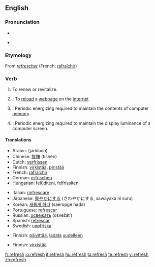 ==English==

===Pronunciation===
* {{audio|en-us-refresh.ogg|Audio (US)}}

* {{rhymes|ɛʃ}}

===Etymology===
From {{etyl|fro}} ''[[refrescher]]'' (French: [[rafraîchir]])

===Verb===
{{wikipedia}}
{{en-verb|refresh|es}}

# To renew or revitalize.
# {{computing}}: To [[reload]] a [[webpage]] on the [[internet]]
# {{computing}}: Periodic energizing required to maintain the contents of computer [[memory]].
# {{computing}}: Periodic energizing required to maintain the display luminance of a computer screen.<!--Or TV screen, or portable DVD player, or... -->

====Translations====
{{trans-top|To renew or revitalize}}
* Arabic: {{Arab|[[جدد]]}} (jáddada)
* Chinese: [[提神]] (tíshén)
* Dutch: [[verfrissen]]
* Finnish: [[virkistää]], [[piristää]]
* French: [[rafraîchir]]
* German: [[erfrischen]]
* Hungarian: [[felüdíteni]], [[felfrissíteni]]
{{trans-mid}}
* Italian: [[rinfrescare]]
* Japanese: [[爽やか]]にする (さわやかにする, sawayaka ni suru)
* Korean: [[새롭게 하다]] (saeropge hada)
* Portuguese: [[refrescar]]
* Russian: [[освежать]] (osvežát’)
* Spanish: [[refrescar]]
* Swedish: [[uppfriska]]
{{trans-bottom}}

{{trans-top|To reload a webpage on the internet}}
* Finnish: [[päivittää]], [[ladata]] [[uudelleen]]
{{trans-mid}}
{{trans-bottom}}

{{trans-top|Periodic energizing required to maintain the contents of computer memory}}
{{trans-mid}}
{{trans-bottom}}

{{trans-top|Periodic energizing required to maintain the display luminence of a computer screen}}
* Finnish: [[virkistää]]
{{trans-mid}}
{{trans-bottom}}

[[fr:refresh]]
[[io:refresh]]
[[it:refresh]]
[[hu:refresh]]
[[ta:refresh]]
[[te:refresh]]
[[vi:refresh]]
[[zh:refresh]]